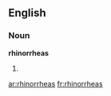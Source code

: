 ==English==

===Noun===
'''rhinorrheas'''

# {{plural of|[[rhinorrhea]]}}

[[ar:rhinorrheas]]
[[fr:rhinorrheas]]